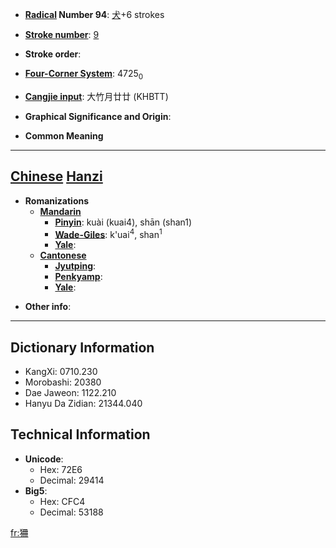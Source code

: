 * '''[[Wiktionary:Chinese radical index| Radical]] Number 94''': [[Wiktionary:Chinese radical index 犬|犬]]+6 strokes

* '''[[Wiktionary:Chinese total strokes index|Stroke number]]''': [[Wiktionary:Chinese total strokes index 9|9]]

* '''Stroke order''': 

* '''[[Wiktionary:Chinese four corner index|Four-Corner System]]''': 4725<sub>0</sub>

* '''[[Wiktionary:Chinese Cangjie index|Cangjie input]]''': 大竹月廿廿 (KHBTT)

* '''Graphical Significance and Origin''': 

* '''Common Meaning'''

----

== [[Chinese]] [[Hanzi]] ==

* '''Romanizations'''
** '''[[Mandarin]]'''
*** '''[[Pinyin]]''': kuài (kuai4), shān (shan1)
*** '''[[Wade-Giles]]''': k'uai<sup>4</sup>, shan<sup>1</sup>
*** '''[[Yale]]''': 
** '''[[Cantonese]]'''
*** '''[[Jyutping]]''':
*** '''[[Penkyamp]]''': 
*** '''[[Yale]]''': 

* '''Other info''': 

----

== Dictionary Information ==

* KangXi: 0710.230
* Morobashi: 20380
* Dae Jaweon: 1122.210
* Hanyu Da Zidian: 21344.040

== Technical Information ==

* '''Unicode''':
** Hex: 72E6
** Decimal: 29414
* '''Big5''':
** Hex: CFC4
** Decimal: 53188

[[fr:狦]]
